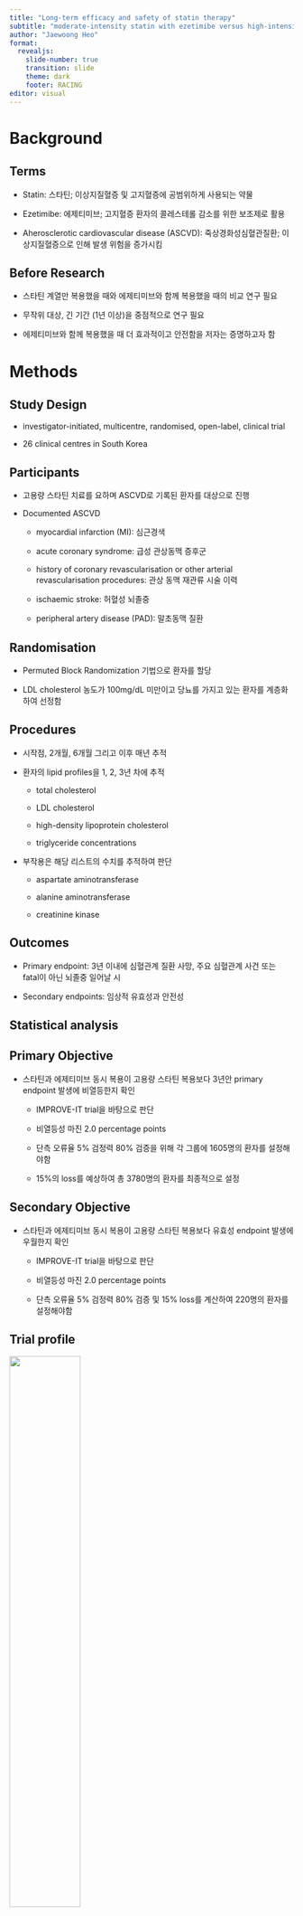 ```yaml
---
title: "Long-term efficacy and safety of statin therapy"
subtitle: "moderate-intensity statin with ezetimibe versus high-intensity statin"
author: "Jaewoong Heo"
format: 
  revealjs:
    slide-number: true
    transition: slide
    theme: dark
    footer: RACING
editor: visual
---
```


# Background

## Terms

-   Statin: 스타틴; 이상지질혈증 및 고지혈증에 공범위하게 사용되는 약물

-   Ezetimibe: 에제티미브; 고지혈증 환자의 콜레스테롤 감소를 위한 보조제로 활용

-   Aherosclerotic cardiovascular disease (ASCVD): 죽상경화성심혈관질환; 이상지질혈증으로 인해 발생 위험을 증가시킴

## Before Research

-   스타틴 계열만 복용했을 때와 에제티미브와 함께 복용했을 때의 비교 연구 필요

-   무작위 대상, 긴 기간 (1년 이상)을 중점적으로 연구 필요

-   에제티미브와 함께 복용했을 때 더 효과적이고 안전함을 저자는 증명하고자 함

# Methods

## Study Design

-   investigator-initiated, multicentre, randomised, open-label, clinical trial

-   26 clinical centres in South Korea

## Participants

-   고용량 스타틴 치료를 요하며 ASCVD로 기록된 환자를 대상으로 진행

-   Documented ASCVD

    -   myocardial infarction (MI): 심근경색

    -   acute coronary syndrome: 급성 관상동맥 증후군

    -   history of coronary revascularisation or other arterial revascularisation procedures: 관상 동맥 재관류 시술 이력

    -   ischaemic stroke: 허혈성 뇌졸중

    -   peripheral artery disease (PAD): 말초동맥 질환

## Randomisation

-   Permuted Block Randomization 기법으로 환자를 할당

-   LDL cholesterol 농도가 100mg/dL 미만이고 당뇨를 가지고 있는 환자를 계층화하여 선정함

## Procedures

-   시작점, 2개월, 6개월 그리고 이후 매년 추적

-   환자의 lipid profiles을 1, 2, 3년 차에 추적

    -   total cholesterol

    -   LDL cholesterol

    -   high-density lipoprotein cholesterol

    -   triglyceride concentrations

-   부작용은 해당 리스트의 수치를 추적하여 판단

    -   aspartate aminotransferase

    -   alanine aminotransferase

    -   creatinine kinase

## Outcomes

-   Primary endpoint: 3년 이내에 심혈관계 질환 사망, 주요 심혈관계 사건 또는 fatal이 아닌 뇌졸중 일어날 시

-   Secondary endpoints: 임상적 유효성과 안전성

## Statistical analysis

::: panel-tabset
## Primary Objective

-   스타틴과 에제티미브 동시 복용이 고용량 스타틴 복용보다 3년안 primary endpoint 발생에 비열등한지 확인

    -   IMPROVE-IT trial을 바탕으로 판단

    -   비열등성 마진 2.0 percentage points

    -   단측 오류율 5% 검정력 80% 검증을 위해 각 그룹에 1605명의 환자를 설정해야함

    -   15%의 loss를 예상하여 총 3780명의 환자를 최종적으로 설정

## Secondary Objective

-   스타틴과 에제티미브 동시 복용이 고용량 스타틴 복용보다 유효성 endpoint 발생에 우월한지 확인

    -   IMPROVE-IT trial을 바탕으로 판단

    -   비열등성 마진 2.0 percentage points

    -   단측 오류율 5% 검정력 80% 검증 및 15% loss를 계산하여 220명의 환자를 설정해야함

## Trial profile

![](RACING_IMG0.png){fig-align="center" width="50%"}

## Table

![](RACING_IMG1.png){fig-align="center" width="50%"}
:::

# Results

## Primary endpoint

::: panel-tabset
## Summary

+------------------+-----------------------+-------------+------------------------------+-----------------------+---------+
|                  | Statin with ezetimibe | Statin only | Absolute Difference (90% CI) | Hazard ratio (95% CI) | p value |
+==================+=======================+=============+==============================+=======================+=========+
| primary endpoint | 9.1%                  | 9.8%        | -0.78% (-2.39 to 0.83)       | 0.92                  | 0.43    |
|                  |                       |             |                              |                       |         |
|                  |                       |             |                              | (0.75 to 1.13)        |         |
+------------------+-----------------------+-------------+------------------------------+-----------------------+---------+

## Table

![](RACING_IMG2.png){fig-align="center" width="50%"}

## Chart

![](RACING_IMG3.png){fig-align="center" width="50%"}
:::

## Secondary endpoint

::: panel-tabset
## Summary

| LDL cholesterol concentration | Statin with ezetimibe | Statin only |
|-------------------------------|-----------------------|-------------|
| 1 year                        | 73%                   | 55%         |
| 2 year                        | 75%                   | 60%         |
| 3 year                        | 67%                   | 58%         |

## Table

![](RACING_IMG4.png){fig-align="center" width="50%"}
:::

# Conclusion

::: panel-tabset
## Summary

ASCVD 환자들에 스타틴 에제티미브 혼합 복용은 고용량 스타틴 복용에 비해 열등하지 않았으며 LDL 콜레스테롤 농도가 70mg/dL 미만이고 불내성으로 인한 약물 중단 또는 용량 감소를 달성한 환자의 비율이 높았습니다.

## Subgroup analyses

![](RACING_IMG6.png){fig-align="center" width="50%"}
:::
